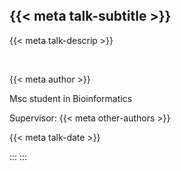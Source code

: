 <!-- ::: flex
::: w-0

:::
::: w-100 -->

<br>
<br>
<br>
<br>
<br>

<!-- -
## {{< meta talk-title >}} {background-image="assets/website_bkg.png" background-position="top"}
-- -->

## {{< meta talk-subtitle >}} {background-image="assets/website_bkg.png" background-position="top"}

<!---- {background-image="gfx/cover-art-1.svg" background-position="bottom"} --->
<!---
::: {.f1}


:::
--->

::: {.f2}

{{< meta talk-descrip >}}

:::

<br>

::: {.f3 .bold}

{{< meta author >}} 

Msc student in Bioinformatics

Supervisor: {{< meta other-authors >}}

{{< meta talk-date >}}

:::

:::
:::